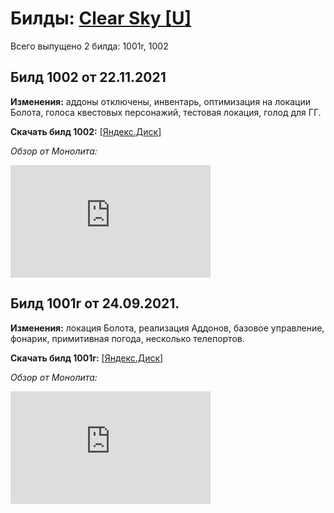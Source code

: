 # Билды: [Clear Sky [U]](https://vk.com/stalkerumobile)
Всего выпущено 2 билда: 1001r, 1002

## Билд 1002 от 22.11.2021
**Изменения:** аддоны отключены, инвентарь, оптимизация на локации Болота, голоса квестовых персонажий, тестовая локация, голод для ГГ.

**Скачать билд 1002:** [[Яндекс.Диск]](https://disk.yandex.ru/d/DUMRmzCXvv03Uw)

*Обзор от Монолита:*
<iframe width="320" height="180" src="https://www.youtube.com/embed/lEEg0vSiWdc" title="YouTube video player" frameborder="0" allow="accelerometer; autoplay; clipboard-write; encrypted-media; gyroscope; picture-in-picture" allowfullscreen></iframe>

## Билд 1001r от 24.09.2021. 
**Изменения:** локация Болота, реализация Аддонов, базовое управление, фонарик, примитивная погода, несколько телепортов.

**Скачать билд 1001r:** [[Яндекс.Диск]](https://disk.yandex.ru/d/DUMRmzCXvv03Uw)

*Обзор от Монолита:*
<iframe width="320" height="180" src="https://www.youtube.com/embed/boyuGYJnGiM" title="YouTube video player" frameborder="0" allow="accelerometer; autoplay; clipboard-write; encrypted-media; gyroscope; picture-in-picture" allowfullscreen></iframe>
